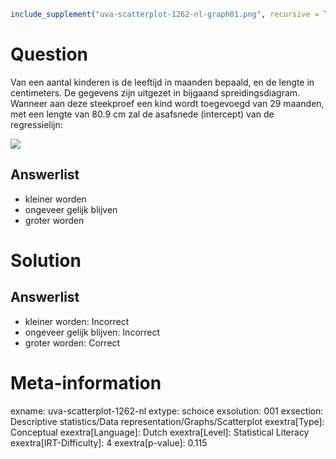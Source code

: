 ```r
include_supplement("uva-scatterplot-1262-nl-graph01.png", recursive = TRUE)
```

Question
========

Van een aantal kinderen is de leeftijd in maanden bepaald, en de lengte
in centimeters. De gegevens zijn uitgezet in bijgaand
spreidingsdiagram.\
Wanneer aan deze steekproef een kind wordt toegevoegd van 29 maanden,
met een lengte van 80.9 cm zal de asafsnede (intercept) van de
regressielijn:

![](uva-scatterplot-1262-nl-graph01.png)

Answerlist
----------

* kleiner worden
* ongeveer gelijk blijven
* groter worden

Solution
========

Answerlist
----------

* kleiner worden: Incorrect
* ongeveer gelijk blijven: Incorrect
* groter worden: Correct

Meta-information
================
exname: uva-scatterplot-1262-nl
extype: schoice
exsolution: 001
exsection: Descriptive statistics/Data representation/Graphs/Scatterplot
exextra[Type]: Conceptual
exextra[Language]: Dutch
exextra[Level]: Statistical Literacy
exextra[IRT-Difficulty]: 4
exextra[p-value]: 0.115
